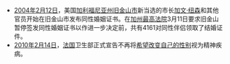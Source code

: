 *[[2004年|2004年]][[2月12日|2月12日]]，美国[[加利福尼亚州|加利福尼亚州]][[旧金山市|旧金山市]]新当选的市长[[加文·纽森|加文·纽森]]和其他官员开始在旧金山市发布同性婚姻证书。在[[加州最高法院|加州最高法院]]3月11日要求旧金山暂停签发同性婚姻证书以作进一步决定前，共有4161对同性伴侣领取了结婚证件。
*[[2010年|2010年]][[2月14日|2月14日]]，[[法国|法国]]卫生部正式宣告不再将[[易性|希望改变自己的性别]]视为精神疾病。